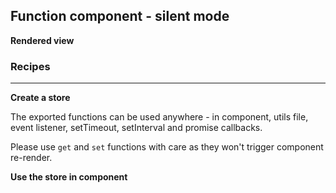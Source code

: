 



<Meta
	title="React/Function component/Silent mode"
	parameters={defaultDocParams()}
/>

<Installation />

## Function component - silent mode

**Rendered view**

<Canvas className="custom-docs-story">
	<FCSilentMode />
</Canvas>

### Recipes

---

**Create a store**

The exported functions can be used anywhere - in component, utils file, event listener, setTimeout, setInterval and promise callbacks.

Please use `get` and `set` functions with care as they won't trigger component re-render.

<CodeView
	componentName="FCSilentMode"
	jsContent={StoreJsContent}
	tsContent={StoreTsContent}
/>

**Use the store in component**

<CodeView
	componentName="FCSilentMode"
	jsContent={ComponentJsContent}
	tsContent={ComponentTsContent}
/>
